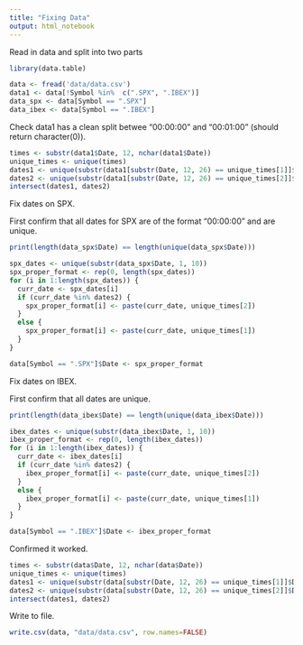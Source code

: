 ```yaml
---
title: "Fixing Data"
output: html_notebook
---
```


Read in data and split into two parts

```r
library(data.table)
```


```r
data <- fread('data/data.csv')
data1 <- data[!Symbol %in%  c(".SPX", ".IBEX")]
data_spx <- data[Symbol == ".SPX"]
data_ibex <- data[Symbol == ".IBEX"]
```

Check data1 has a clean split betwee "00:00:00" and "00:01:00" (should return character(0)).

```r
times <- substr(data1$Date, 12, nchar(data1$Date))
unique_times <- unique(times)
dates1 <- unique(substr(data1[substr(Date, 12, 26) == unique_times[1]]$Date, 1, 10))
dates2 <- unique(substr(data1[substr(Date, 12, 26) == unique_times[2]]$Date, 1, 10))
intersect(dates1, dates2)
```

Fix dates on SPX.

First confirm that all dates for SPX are of the format "00:00:00" and are unique.
```r
print(length(data_spx$Date) == length(unique(data_spx$Date)))
```

```r
spx_dates <- unique(substr(data_spx$Date, 1, 10))
spx_proper_format <- rep(0, length(spx_dates))
for (i in 1:length(spx_dates)) {
  curr_date <- spx_dates[i]
  if (curr_date %in% dates2) {
    spx_proper_format[i] <- paste(curr_date, unique_times[2])
  }
  else {
    spx_proper_format[i] <- paste(curr_date, unique_times[1])
  }
}

data[Symbol == ".SPX"]$Date <- spx_proper_format
```

Fix dates on IBEX.

First confirm that all dates are unique.

```r
print(length(data_ibex$Date) == length(unique(data_ibex$Date)))
```


```r
ibex_dates <- unique(substr(data_ibex$Date, 1, 10))
ibex_proper_format <- rep(0, length(ibex_dates))
for (i in 1:length(ibex_dates)) {
  curr_date <- ibex_dates[i]
  if (curr_date %in% dates2) {
    ibex_proper_format[i] <- paste(curr_date, unique_times[2])
  }
  else {
    ibex_proper_format[i] <- paste(curr_date, unique_times[1])
  }
}

data[Symbol == ".IBEX"]$Date <- ibex_proper_format
```

Confirmed it worked.

```r
times <- substr(data$Date, 12, nchar(data$Date))
unique_times <- unique(times)
dates1 <- unique(substr(data[substr(Date, 12, 26) == unique_times[1]]$Date, 1, 10))
dates2 <- unique(substr(data[substr(Date, 12, 26) == unique_times[2]]$Date, 1, 10))
intersect(dates1, dates2)
```

Write to file.

```r
write.csv(data, "data/data.csv", row.names=FALSE)
```

